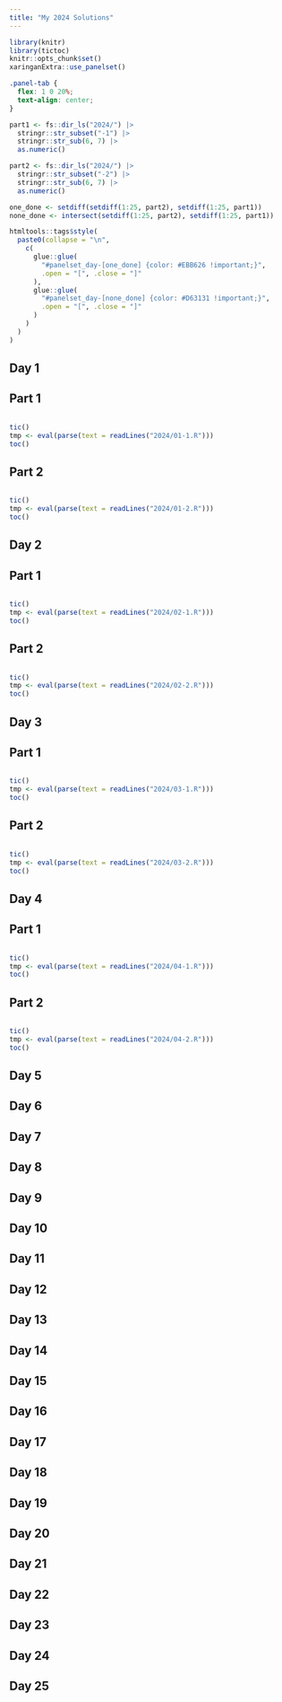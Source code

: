 ```yaml
---
title: "My 2024 Solutions"
---
```


```r
library(knitr)
library(tictoc)
knitr::opts_chunk$set()
xaringanExtra::use_panelset()
```

```css
.panel-tab {
  flex: 1 0 20%;
  text-align: center;
}
```

```r
part1 <- fs::dir_ls("2024/") |>
  stringr::str_subset("-1") |>
  stringr::str_sub(6, 7) |>
  as.numeric()

part2 <- fs::dir_ls("2024/") |>
  stringr::str_subset("-2") |>
  stringr::str_sub(6, 7) |>
  as.numeric()

one_done <- setdiff(setdiff(1:25, part2), setdiff(1:25, part1))
none_done <- intersect(setdiff(1:25, part2), setdiff(1:25, part1))

htmltools::tags$style(
  paste0(collapse = "\n",
    c(
      glue::glue(
        "#panelset_day-[one_done] {color: #EBB626 !important;}",
        .open = "[", .close = "]"
      ),
      glue::glue(
        "#panelset_day-[none_done] {color: #D63131 !important;}",
        .open = "[", .close = "]"
      )
    )
  )
)
```

::::: {.panelset}

::: {.panel}

# Day 1 {.panel-name}

## Part 1

```r
```

```r
tic()
tmp <- eval(parse(text = readLines("2024/01-1.R")))
toc()
```

## Part 2

```r
```

```r
tic()
tmp <- eval(parse(text = readLines("2024/01-2.R")))
toc()
```

:::

::: {.panel}

# Day 2 {.panel-name}


## Part 1

```r
```

```r
tic()
tmp <- eval(parse(text = readLines("2024/02-1.R")))
toc()
```

## Part 2

```r
```

```r
tic()
tmp <- eval(parse(text = readLines("2024/02-2.R")))
toc()
```

:::

::: {.panel}

# Day 3 {.panel-name}

## Part 1

```r
```

```r
tic()
tmp <- eval(parse(text = readLines("2024/03-1.R")))
toc()
```

## Part 2

```r
```

```r
tic()
tmp <- eval(parse(text = readLines("2024/03-2.R")))
toc()
```

:::

::: {.panel}

# Day 4 {.panel-name}

## Part 1

```r
```

```r
tic()
tmp <- eval(parse(text = readLines("2024/04-1.R")))
toc()
```

## Part 2

```r
```

```r
tic()
tmp <- eval(parse(text = readLines("2024/04-2.R")))
toc()
```

:::

::: {.panel}

# Day 5 {.panel-name}

:::

::: {.panel}

# Day 6 {.panel-name}

:::

::: {.panel}

# Day 7 {.panel-name}

:::

::: {.panel}

# Day 8 {.panel-name}

:::

::: {.panel}

# Day 9 {.panel-name}

:::

::: {.panel}

# Day 10 {.panel-name}

:::

::: {.panel}

# Day 11 {.panel-name}

:::

::: {.panel}

# Day 12 {.panel-name}

:::

::: {.panel}

# Day 13 {.panel-name}

:::

::: {.panel}

# Day 14 {.panel-name}

:::

::: {.panel}

# Day 15 {.panel-name}

:::

::: {.panel}

# Day 16 {.panel-name}

:::

::: {.panel}

# Day 17 {.panel-name}

:::

::: {.panel}

# Day 18 {.panel-name}

:::

::: {.panel}

# Day 19 {.panel-name}

:::

::: {.panel}

# Day 20 {.panel-name}

:::

::: {.panel}

# Day 21 {.panel-name}

:::

::: {.panel}

# Day 22 {.panel-name}

:::

::: {.panel}

# Day 23 {.panel-name}

:::

::: {.panel}

# Day 24 {.panel-name}

:::

::: {.panel}

# Day 25 {.panel-name}

:::

:::::
